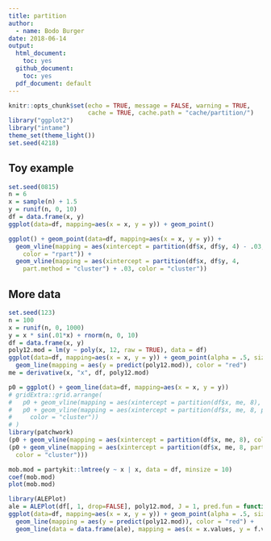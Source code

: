```yaml
---
title: partition
author: 
  - name: Bodo Burger
date: 2018-06-14
output:
  html_document: 
    toc: yes
  github_document:
    toc: yes
  pdf_document: default
---
```


```r
knitr::opts_chunk$set(echo = TRUE, message = FALSE, warning = TRUE,
                      cache = TRUE, cache.path = "cache/partition/")
library("ggplot2")
library("intame")
theme_set(theme_light())
set.seed(4218)
```

## Toy example

```r
set.seed(0815)
n = 6
x = sample(n) + 1.5
y = runif(n, 0, 10)
df = data.frame(x, y)
ggplot(data=df, mapping=aes(x = x, y = y)) + geom_point()
```

```r
ggplot() + geom_point(data=df, mapping=aes(x = x, y = y)) +
  geom_vline(mapping = aes(xintercept = partition(df$x, df$y, 4) - .03,
    color = "rpart")) +
  geom_vline(mapping = aes(xintercept = partition(df$x, df$y, 4,
    part.method = "cluster") + .03, color = "cluster"))
```

## More data

```r
set.seed(123)
n = 100
x = runif(n, 0, 1000)
y = x * sin(.01*x) + rnorm(n, 0, 10)
df = data.frame(x, y)
poly12.mod = lm(y ~ poly(x, 12, raw = TRUE), data = df)
ggplot(data=df, mapping=aes(x = x, y = y)) + geom_point(alpha = .5, size = 3) +
  geom_line(mapping = aes(y = predict(poly12.mod)), color = "red")
me = derivative(x, "x", df, poly12.mod)
```

```r
p0 = ggplot() + geom_line(data=df, mapping=aes(x = x, y = y))
# gridExtra::grid.arrange(
#   p0 + geom_vline(mapping = aes(xintercept = partition(df$x, me, 8), color = "rpart")),
#   p0 + geom_vline(mapping = aes(xintercept = partition(df$x, me, 8, part.method = "cluster"), 
#     color = "cluster"))
# )
library(patchwork)
(p0 + geom_vline(mapping = aes(xintercept = partition(df$x, me, 8), color = "rpart"))) /
(p0 + geom_vline(mapping = aes(xintercept = partition(df$x, me, 8, part.method = "cluster"),
  color = "cluster")))
```


```r
mob.mod = partykit::lmtree(y ~ x | x, data = df, minsize = 10)
coef(mob.mod)
plot(mob.mod)
```


```r
library(ALEPlot)
ale = ALEPlot(df[, 1, drop=FALSE], poly12.mod, J = 1, pred.fun = function(X.model, newdata) predict(X.model, newdata))
ggplot(data=df, mapping=aes(x = x, y = y)) + geom_point(alpha = .5, size = 3) +
  geom_line(mapping = aes(y = predict(poly12.mod)), color = "red") +
  geom_line(data = data.frame(ale), mapping = aes(x = x.values, y = f.values), col = "blue")
```
